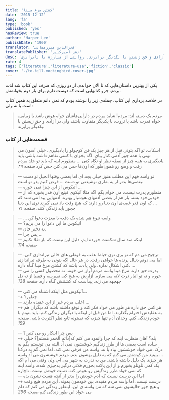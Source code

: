```yaml
---
title: 'کشتن مرغ مینا'
date: '2015-12-12'
lang: 'fa'
type: 'book'
published: 'yes'
hasReview: true
author: 'Harper Lee'
publishDate: '1960'
translator: 'فخرالدین میررمضانی'
translatePublisher: 'نشر امیرکبیر'
desc: 'مردم یک دسته اند: مردم! مردم در آزادی و حق زیستن با یکدیگر برابرند. روایتی از مبارزه با نابرابری.'
rate: 4
tags: ['literature','literature-usa','fiction','classic']
cover: './to-kill-mockingbird-cover.jpg'
---
```


یکی از بهترین داستان‌هایی که تا الان خواندم. از دو روزی که صرف این کتاب شد لذت بردم. جزو کتابهایی است که دوست دارم برای بار دوم بخوانمش.

در خلاصه‌‌ برداری این کتاب، جمله‌ی زیر را نوشته بودم که نمی دانم متعلق به همین کتاب است یا نه ولی:
> مردم یک دسته اند: مردم! شاید مردم در دارایی‌هاشان خواه هوش باشد یا زیبایی، خواه قدرت باشد یا ثروت، با یکدیگر متفاوت باشند ولی در آزادی و حق زیستن با یکدیگر برابرند.


### قسمت‌هایی از کتاب

> اسکات، تو اگه بتونی قبل از هر چیز یک فن کوچولو را یادبگیری، خیلی آسون می تونی با همه جور آدمی کنار بیای. اگه بخوای با کسی تفاهم داشته باشی باید یادبگیری به همه چیز از نقطه نظر او نگاه کنی ... منظورم اینه که باید تو جلد مردم رفت و وضع رو همون‌طور که اون‌ها حس می کنن حس کرد
<cite>صفحه ۴۹</cite>

>-- تو واسه فهم این مطلب هنوز خیلی بچه ای اما بعضی وقتها انجیل تو دست بعضی‌ها بدتر از یه بطری نوشیدنی تو دست ... فرض کنیم پدر تو است. <br/>
-- آتیکوس از این چیزا نمی خوره ... <br/>
-- منظورم پدرت نیست، می خوام بگم اگه مثلا آتیکوی فینچ اون قدر بخوره که از خودبی‌خود بشه، باز هم از بعضی آدمهای هوشیار بهتره. آدمهایی پیدا می شند که ... که اون قدر غصه‌ی اون دنیا رو دارند که هیچ وقت یاد نمی گیرند توی این دنیا چجور باید زندگی کنند.
<cite>صفحه ۷۱</cite>

> -- ... واسه تنوع هم شده یک دفعه با مغزت دعوا کن <br/>
-- آتیکوس ما این دعوا را می بریم؟ <br/>
-- نه دختر جان. <br/>
-- پس چرا ... <br/>
-- اینکه صد سال شکست خورده ایم، دلیل این نیست که باز تقلا نکنیم <br/>
<cite>صفحه 114</cite>

> -- ترجیح می دم که تو بری توی حیاط عقب به قوطی های خالی تیراندازی کنی، اما می دونم دنبال پرنده ها خواهی رفت. در هر حال اگه بتونی به طرقه تیراندازی کنی اشکال نداره، ولی یادت باشه که کشتن مرغ مینا گناه داره. ... <br/>
-- پدرت حق داره، مرغ مینا واسه مردم آواز می خونه، نه محصول کسی را می خوره و نه تو انبار ذرت لانه می سازه. آزارش به هیچ کی نمیرسه و فقط از ته دل چهچهه می زنه. پیداست که کشتنش گناه داره.
<cite>صفحه 138</cite>

>-- آتیکوس مثل اینکه اشتباه می کنی... <br/>
-+ چطور؟ <br/>
-- اغلب مردم غیر از این عقیده دارند ... <br/>
-+ هر کس حق داره هر طور می خواد فکر کنه و توقع داشته باشه که دیگران هم به عقایدش احترام بگذارند. اما من قبل از اینکه با دیگران زندگی کنم، باید بتونم با خودم زندگی کنم. وجدان آدم تنها چیزیه که نمیتونه تابع نظر اکثریت باشه.
<cite>صفحه 159</cite>

>-- پس چرا اینکار رو می کنین؟ <br/>
-+ بله؟ آهان منظرت اینه که چرا وانمود می کنم که[دائم الخمر هستم]؟ خیلی ساده است بعضی ها از طرز زندگیم خوششون نمی آد.البته می تونستم بگم به درک. می خواد خوششون بیاد یا نه، واسه من فرقی نمی کنه. اما نمی گم به درک! ... ببینید من کوشش می کنم که یه دلیل بهشون بدم. مردم خوششون می آد واسه هر چیزی یک دلیل داشته باشند. من به ندرت به شهر می آم، ولی وقتی می آم اگه یک کمی تلوتلو بخورم و از این پاکت بخورم فلانی درگیر بدچیزی شده. واسه اینه که نمی خواد طرز زندگیش رو عوض کنه. دست خودش نیست، ناچاره <br/>
-- اما این درست نیست که آدم خودش را بدتر از آنچه هست نشون بده <br/>
-+ درست نیست، اما واسه مردم مفیده. بین خودمون بمونه، این مردم هیچ وقت و هیچ جور حالیشون نمی شه که من واسه ی این، اینطور زندگی می کنم که دلم می خواد این طور زندگی کنم
<cite>صفحه 296</cite>
